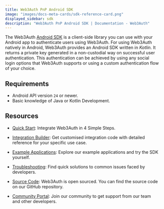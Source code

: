 ```yaml
---
title: Web3Auth PnP Android SDK
image: "images/docs-meta-cards/sdk-reference-card.png"
displayed_sidebar: sdk
description: "Web3Auth PnP Android SDK | Documentation - Web3Auth"
---
```


The Web3Auth [Android SDK](https://github.com/Web3Auth/web3auth-android-sdk) is a client-side library you can use with your Android app to
authenticate users using Web3Auth. For using Web3Auth natively in Android, Web3Auth provides an Android SDK written in _Kotlin_. It returns a private
key generated in a non-custodial way on successful user authentication. This authentication can be achieved by using any social login options that
Web3Auth supports or using a custom authentication flow of your choice.

## Requirements

- Android API version `24` or newer.
- Basic knowledge of Java or Kotlin Development.

## Resources

- [Quick Start](/quick-start?product=Plug+and+Play&sdk=Plug+and+Play+Android+SDK): Integrate Web3Auth in 4 Simple Steps.

- [Integration Builder](/integration-builder?lang=ANDROID&chain=ETH&evmFramework=WEB3&customAuth=NONE&mfa=DEFAULT&whitelabel=NO&useModal=YES&web3AuthNetwork=TESTNET&rnMode=EXPO&stepIndex=0):
  Get customised integration code with detailed reference for your specific use case.

- [Example Applications](/examples?product=Plug+and+Play&sdk=Plug+and+Play+Android+SDK): Explore our example applications and try the SDK yourself.

- [Troubleshooting](/troubleshooting): Find quick solutions to common issues faced by developers.

- [Source Code](https://github.com/Web3Auth/web3auth-android-sdk/): Web3Auth is open sourced. You can find the source code on our GitHub repository.

- [Community Portal](https://community.web3auth.io): Join our community to get support from our team and other developers.
